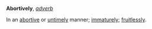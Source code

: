 '''Abortively''', ''[[adverb (part of speech)|adverb]]''

In an [[abortive]] or [[untimely]] manner; [[immaturely]]; [[fruitlessly]].
